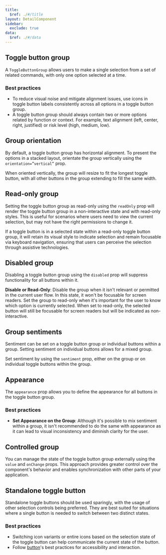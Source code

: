 ```yaml
---
title:
  $ref: ./#/title
layout: DetailComponent
sidebar:
  exclude: true
data:
  $ref: ./#/data
---
```


## Toggle button group

A `ToggleButtonGroup` allows users to make a single selection from a set of related commands, with only one option selected at a time.

### Best practices

- To reduce visual noise and mitigate alignment issues, use icons in toggle button labels consistently across all options in a toggle button group.
- A toggle button group should always contain two or more options related by function or context. For example, text alignment (left, center, right, justified) or risk level (high, medium, low).

<LivePreview
  componentName="toggle-button"
  exampleName="ToggleButtonGroupDefault"
/>

## Group orientation

By default, a toggle button group has horizontal alignment. To present the options in a stacked layout, orientate the group vertically using the `orientation=”vertical”` prop.

When oriented vertically, the group will resize to fit the longest toggle button, with all other buttons in the group extending to fill the same width.

<LivePreview
  componentName="toggle-button"
  exampleName="ToggleButtonGroupVertical"
/>

## Read-only group

Setting the toggle button group as read-only using the `readOnly` prop will render the toggle button group in a non-interactive state and with read-only styles. This is useful for scenarios where users need to view the current selection, but may not have the right permissions to change it.

If a toggle button is in a selected state within a read-only toggle button group, it will retain its visual style to indicate selection and remain focusable via keyboard navigation, ensuring that users can perceive the selection through assistive technologies.

<LivePreview
  componentName="toggle-button"
  exampleName="ToggleButtonGroupReadOnly"
/>

## Disabled group

Disabling a toggle button group using the `disabled` prop will suppress functionality for all buttons within it.

**Disable or Read-Only**: Disable the group when it isn't relevant or permitted in the current user flow. In this state, it won't be focusable for screen readers. Set the group to read-only when it's important for the user to know which option is currently selected. When set to read-only, the selected button will still be focusable for screen readers but will be indicated as non-interactive.

<LivePreview
  componentName="toggle-button"
  exampleName="ToggleButtonGroupDisabled"
/>

## Group sentiments

Sentiment can be set on a toggle button group or individual buttons within a group. Setting sentiment on individual buttons allows for a mixed group.

Set sentiment by using the `sentiment` prop, either on the group or on individual toggle buttons within the group.

<LivePreview
  componentName="toggle-button"
  exampleName="ToggleButtonGroupSentiment"
/>

## Appearance

The `appearance` prop allows you to define the appearance for all buttons in the toggle button group.

### Best practices

- **Set Appearance on the Group**: Although it's possible to mix sentiment within a group, it isn't recommended to do the same with appearance as it can lead to visual inconsistency and diminish clarity for the user.

<LivePreview
  componentName="toggle-button"
  exampleName="ToggleButtonGroupAppearance"
/>

## Controlled group

You can manage the state of the toggle button group externally using the `value` and `onChange` props. This approach provides greater control over the component's behavior and enables synchronization with other parts of your application.

<LivePreview
  componentName="toggle-button"
  exampleName="ToggleButtonGroupControlled"
/>

## Standalone toggle button

Standalone toggle buttons should be used sparingly, with the usage of other selection controls being preferred. They are best suited for situations where a single button is needed to switch between two distinct states.

### Best practices

- Switching icon variants or entire icons based on the selection state of the toggle button can help communicate the current state of the button.
- Follow [button](/salt/components/button)'s best practices for accessibility and interaction.

<LivePreview componentName="toggle-button" exampleName="ToggleButtonDefault" />

